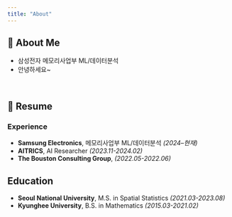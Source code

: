 ```yaml
---
title: "About"
---
```


## 👋 About Me
- 삼성전자 메모리사업부 ML/데이터분석
- 안녕하세요~


<br>

## 📄 Resume

### Experience
- **Samsung Electronics**, 메모리사업부 ML/데이터분석 *(2024–현재)*
- **AITRICS**, AI Researcher *(2023.11-2024.02)*
- **The Bouston Consulting Group**, *(2022.05-2022.06)*

## Education
- **Seoul National University**, M.S. in Spatial Statistics *(2021.03-2023.08)*
- **Kyunghee University**, B.S. in Mathematics *(2015.03-2021.02)*